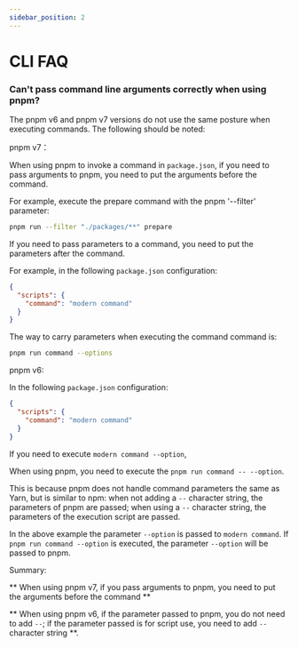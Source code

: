 ```yaml
---
sidebar_position: 2
---
```


# CLI FAQ

### Can't pass command line arguments correctly when using pnpm?

The pnpm v6 and pnpm v7 versions do not use the same posture when executing commands. The following should be noted:

pnpm v7：

When using pnpm to invoke a command in `package.json`, if you need to pass arguments to pnpm, you need to put the arguments before the command.

For example, execute the prepare command with the pnpm '--filter' parameter:

```bash
pnpm run --filter "./packages/**" prepare
```

If you need to pass parameters to a command, you need to put the parameters after the command.

For example, in the following `package.json` configuration:

```json
{
  "scripts": {
    "command": "modern command"
  }
}
```

The way to carry parameters when executing the command command is:

```bash
pnpm run command --options
```

pnpm v6:

In the following `package.json` configuration:

```json
{
  "scripts": {
    "command": "modern command"
  }
}
```

If you need to execute `modern command --option`,

When using pnpm, you need to execute the `pnpm run command -- --option`.

This is because pnpm does not handle command parameters the same as Yarn, but is similar to npm: when not adding a `--` character string, the parameters of pnpm are passed; when using a `--` character string, the parameters of the execution script are passed.

In the above example the parameter `--option` is passed to `modern command`. If `pnpm run command --option` is executed, the parameter `--option` will be passed to pnpm.

Summary:

** When using pnpm v7, if you pass arguments to pnpm, you need to put the arguments before the command **

** When using pnpm v6, if the parameter passed to pnpm, you do not need to add `--`; if the parameter passed is for script use, you need to add `--` character string **.
